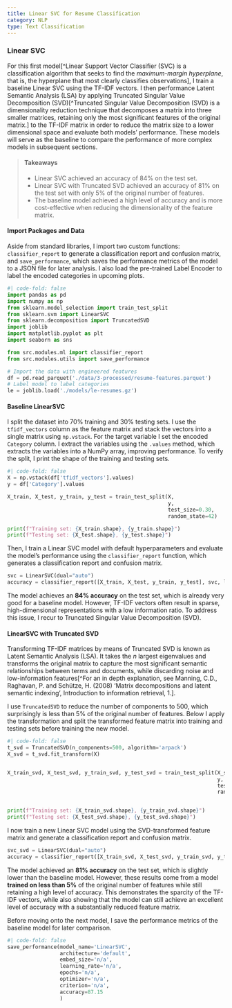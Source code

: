 ```yaml
---
title: Linear SVC for Resume Classification
category: NLP
type: Text Classification
---
```


### Linear SVC

For this first model[^Linear Support Vector Classifier (SVC) is a classification algorithm that seeks to find the *maximum-margin hyperplane*, that is, the hyperplane that most clearly classifies observations], I train a baseline Linear SVC using the TF-IDF vectors. I then performance Latent Semantic Analysis (LSA) by applying Truncated Singular Value Decomposition (SVD)[^Truncated Singular Value Decomposition (SVD) is a dimensionality reduction technique that decomposes a matrix into three smaller matrices, retaining only the most significant features of the original matrix.] to the TF-IDF matrix in order to reduce the matrix size to a lower dimensional space and evaluate both models' performance. These models will serve as the baseline to compare the performance of more complex models in subsequent sections.

> #### Takeaways
> -   Linear SVC achieved an accuracy of 84% on the test set.
> -   Linear SVC with Truncated SVD achieved an accuracy of 81% on the test set with only 5% of the original number of features.
> -   The baseline model achieved a high level of accuracy and is more cost-effective when reducing the dimensionality of the feature matrix.

#### Import Packages and Data

Aside from standard libraries, I import two custom functions: `classifier_report` to generate a classification report and confusion matrix, and `save_performance`, which saves the performance metrics of the model to a JSON file for later analysis. I also load the pre-trained Label Encoder to label the encoded categories in upcoming plots.

```python
#| code-fold: false
import pandas as pd
import numpy as np
from sklearn.model_selection import train_test_split
from sklearn.svm import LinearSVC
from sklearn.decomposition import TruncatedSVD
import joblib
import matplotlib.pyplot as plt
import seaborn as sns

from src.modules.ml import classifier_report
from src.modules.utils import save_performance

# Import the data with engineered features
df = pd.read_parquet('./data/3-processed/resume-features.parquet')
# Label model to label categories
le = joblib.load('./models/le-resumes.gz')
```

#### Baseline LinearSVC

I split the dataset into 70% training and 30% testing sets. I use the `tfidf_vectors` column as the feature matrix and stack the vectors into a single matrix using `np.vstack`. For the target variable I set the encoded `Category` column. I extract the variables using the `.values` method, which extracts the variables into a NumPy array, improving performance. To verify the split, I print the shape of the training and testing sets.

```python
#| code-fold: false
X = np.vstack(df['tfidf_vectors'].values)
y = df['Category'].values

X_train, X_test, y_train, y_test = train_test_split(X, 
                                                    y, 
                                                    test_size=0.30, 
                                                    random_state=42)

print(f"Training set: {X_train.shape}, {y_train.shape}")
print(f"Testing set: {X_test.shape}, {y_test.shape}")
```

Then, I train a Linear SVC model with default hyperparameters and evaluate the model's performance using the `classifier_report` function, which generates a classification report and confusion matrix.

```python
svc = LinearSVC(dual="auto")
accuracy = classifier_report([X_train, X_test, y_train, y_test], svc, le.classes_, True)
```

The model achieves an **84% accuracy** on the test set, which is already very good for a baseline model. However, TF-IDF vectors often result in sparse, high-dimensional representations with a low information ratio. To address this issue, I recur to Truncated Singular Value Decomposition (SVD).

#### LinearSVC with Truncated SVD

Transforming TF-IDF matrices by means of Truncated SVD is known as Latent Semantic Analysis (LSA). It takes the $n$ largest eigenvalues and transforms the original matrix to capture the most significant semantic relationships between terms and documents, while discarding noise and low-information features[^For an in depth explanation, see Manning, C.D., Raghavan, P. and Schütze, H. (2008) ‘Matrix decompositions and latent semantic indexing’, Introduction to information retrieval, 1.].

I use `TruncatedSVD` to reduce the number of components to 500, which surprisingly is less than 5% of the original number of features. Below I apply the transformation and split the transformed feature matrix into training and testing sets before training the new model.

```python
#| code-fold: false
t_svd = TruncatedSVD(n_components=500, algorithm='arpack')
X_svd = t_svd.fit_transform(X)


X_train_svd, X_test_svd, y_train_svd, y_test_svd = train_test_split(X_svd, 
                                                                    y, 
                                                                    test_size=0.30, 
                                                                    random_state=42)


print(f"Training set: {X_train_svd.shape}, {y_train_svd.shape}")
print(f"Testing set: {X_test_svd.shape}, {y_test_svd.shape}")
```

I now train a new Linear SVC model using the SVD-transformed feature matrix and generate a classification report and confusion matrix.

```python
svc_svd = LinearSVC(dual="auto")
accuracy = classifier_report([X_train_svd, X_test_svd, y_train_svd, y_test_svd], svc_svd, le.classes_, True)
```

The model achieved an **81% accuracy** on the test set, which is slightly lower than the baseline model. However, these results come from a model **trained on less than 5%** of the original number of features while still retaining a high level of accuracy. This demonstrates the sparcity of the TF-IDF vectors, while also showing that the model can still achieve an excellent level of accuracy with a substantially reduced feature matrix.

Before moving onto the next model, I save the performance metrics of the baseline model for later comparison.

```python
#| code-fold: false
save_performance(model_name='LinearSVC',
                 architecture='default',
                 embed_size='n/a',
                 learning_rate='n/a',
                 epochs='n/a',
                 optimizer='n/a',
                 criterion='n/a',
                 accuracy=87.15
                 )
```
